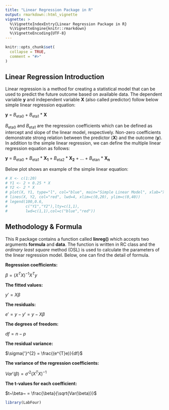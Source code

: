 ```yaml
---
title: "Linear Regression Package in R"
output: rmarkdown::html_vignette
vignette: >
  %\VignetteIndexEntry{Linear Regression Package in R}
  %\VignetteEngine{knitr::rmarkdown}
  %\VignetteEncoding{UTF-8}
---
```


```r
knitr::opts_chunk$set(
  collapse = TRUE,
  comment = "#>"
)
```

## Linear Regression Introduction

Linear regression is a method for creating a statistical model that can be used to predict the
future outcome based on available data. The dependent variable **y** and independent variable **X** (also called predictor) follow below simple linear regression equation:
  
  **y** = *B*~eta0~ + *B*~eta1~ * **X**
  
  *B*~eta0~ and *B*~eta1~ are the regression coefficients which can be defined as intercept and slope of the linear model, respectively. Non-zero coefficients demonstrate strong relation between the predictor (**X**) and the outcome (**y**). In addition to the simple linear regression, we can define the multiple linear regression equation as follows:
  
  **y** = *B*~eta0~ + *B*~eta1~ * **X~1~** + *B*~eta2~ * **X~2~** + ... + *B*~etan~ * **X~n~**
  
  Below plot shows an example of the simple linear equation:
  
  ```r
# X <- c(1:20)
# Y1 <- 2 + 0.25 * X
# Y2 <- 2 * X
# plot(X, Y1, type="l", col="blue", main="Simple Linear Model", xlab="X", ylab="Y", lwd=4, xlim=c(0,20), ylim=c(0,40))
# lines(X, Y2, col="red", lwd=4, xlim=c(0,20), ylim=c(0,40))
# legend(100,0.6, 
#        c("Y1","Y2"),lty=c(1,1), 
#        lwd=c(1,1),col=c("blue","red"))
```


## Methodology & Formula

This R package contains a function called **linreg()** which accepts two arguments **formula** and **data**. The function is written in RC class and the *ordinary least square* method (OSL) is used to calculate the parameters of the linear regression model. Below, one can find the detail of formula.

**Regression coefficients:**
  
  $\beta = (X^{T}X)^{-1}X^{T}y$
  
  
  **The fitted values:**
  
  $y{'} = X\beta$

**The residuals:**

$e{'} = y - y{'} = y - X\beta$

**The degrees of freedom:**

$df = n - p$

**The residual variance:**

$\sigma{'}^{2} = \frac{(e^{T}e)}{df}$
  
  **The variance of the regression coefficients:**
  
  $Var{'}(\beta) = \sigma{'}^{2}(X^{T}X)^{-1}$
  
  **The t-values for each coefficient:**
  
  $t~\beta~ = \frac{\beta}{\sqrt{Var(\beta)}}$
  

```r
library(LabFour)
```
